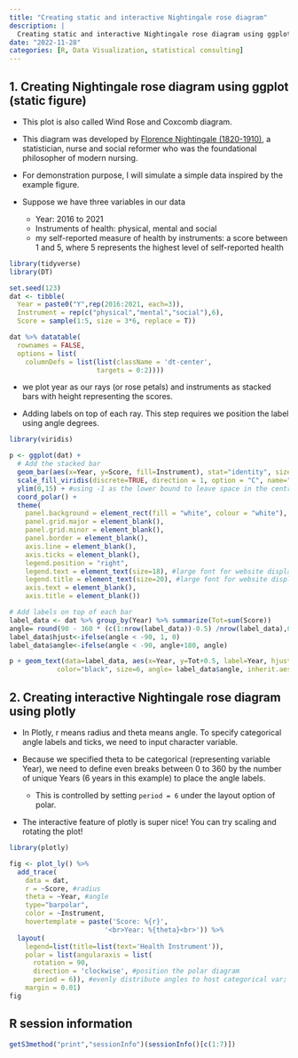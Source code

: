 ```yaml
---
title: "Creating static and interactive Nightingale rose diagram"
description: |
  Creating static and interactive Nightingale rose diagram using ggplot and plotly in R
date: "2022-11-28"
categories: [R, Data Visualization, statistical consulting]
---
```


## 1. Creating Nightingale rose diagram using ggplot (static figure)

-  This plot is also called Wind Rose and Coxcomb diagram.

-  This diagram was developed by [Florence Nightingale (1820-1910)](https://en.wikipedia.org/wiki/Florence_Nightingale), a statistician, nurse and social reformer who was the foundational philosopher of modern nursing.

-  For demonstration purpose, I will simulate a simple data inspired by the example figure.

-  Suppose we have three variables in our data
    -  Year: 2016 to 2021
    -  Instruments of health: physical, mental and social
    -  my self-reported measure of health by instruments: a score between 1 and 5, where 5 represents the highest level of self-reported health


```r
library(tidyverse)
library(DT)

set.seed(123)
dat <- tibble(
  Year = paste0("Y",rep(2016:2021, each=3)),
  Instrument = rep(c("physical","mental","social"),6),
  Score = sample(1:5, size = 3*6, replace = T))

dat %>% datatable(
  rownames = FALSE,
  options = list(
    columnDefs = list(list(className = 'dt-center', 
                      targets = 0:2))))

```

- we plot year as our rays (or rose petals) and instruments as stacked bars with height representing the scores.

- Adding labels on top of each ray. This step requires we position the label using angle degrees.

```r
library(viridis)

p <- ggplot(dat) +  
  # Add the stacked bar
  geom_bar(aes(x=Year, y=Score, fill=Instrument), stat="identity", size=0.6, color="white") +
  scale_fill_viridis(discrete=TRUE, direction = 1, option = "C", name="Health Instrument") +
  ylim(0,15) + #using -1 as the lower bound to leave space in the centre of the polar
  coord_polar() +
  theme(
    panel.background = element_rect(fill = "white", colour = "white"),
    panel.grid.major = element_blank(),
    panel.grid.minor = element_blank(),
    panel.border = element_blank(),
    axis.line = element_blank(),
    axis.ticks = element_blank(),
    legend.position = "right",
    legend.text = element_text(size=18), #large font for website display
    legend.title = element_text(size=20), #large font for website display
    axis.text = element_blank(),
    axis.title = element_blank()) 

# Add labels on top of each bar
label_data <- dat %>% group_by(Year) %>% summarize(Tot=sum(Score))
angle= round(90 - 360 * (c(1:nrow(label_data))-0.5) /nrow(label_data),0)     # I substract 0.5 because the letter must have the angle of the centre of the bars. Not extreme right(1) or extreme left (0)
label_data$hjust<-ifelse(angle < -90, 1, 0)
label_data$angle<-ifelse(angle < -90, angle+180, angle)

p + geom_text(data=label_data, aes(x=Year, y=Tot+0.5, label=Year, hjust=hjust),
            color="black", size=6, angle= label_data$angle, inherit.aes = FALSE)


```

## 2. Creating interactive Nightingale rose diagram using plotly

-  In Plotly, r means radius and theta means angle. To specify categorical angle labels and ticks, we need to input character variable. 

-  Because we specified theta to be categorical (representing variable Year), we need to define even breaks between 0 to 360 by the number of unique Years (6 years in this example) to place the angle labels. 
    -  This is controlled by setting `period = 6` under the layout option of polar.

- The interactive feature of plotly is super nice! You can try scaling and rotating the plot!

```r
library(plotly)

fig <- plot_ly() %>%
  add_trace(
    data = dat,
    r = ~Score, #radius 
    theta = ~Year, #angle
    type="barpolar", 
    color = ~Instrument,
    hovertemplate = paste('Score: %{r}',
                        '<br>Year: %{theta}<br>')) %>%  
  layout(
    legend=list(title=list(text='Health Instrument')), 
    polar = list(angularaxis = list(
      rotation = 90,
      direction = 'clockwise', #position the polar diagram
      period = 6)), #evenly distribute angles to host categorical var;
    margin = 0.01) 
fig
```



## R session information

```r
getS3method("print","sessionInfo")(sessionInfo()[c(1:7)])
```

